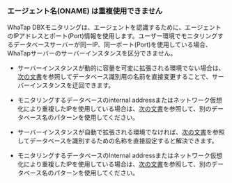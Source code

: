 ### エージェント名(ONAME) は重複使用できません

WhaTap DBXモニタリングは、エージェントを認識するために、エージェントのIPアドレスとポート(Port)情報を使用します。ユーザー環境でモニタリングするデータベースサーバーが同一IP、同一ポート(Port)を使用している場合、WhaTapサーバーのサーバーインスタンスを区分できません。

<Xclude product="oracle-pro">

- サーバーインスタンスが動的に容量を可変に拡張される環境でない場合は、[次の文書](agent-dbx-settings#naming)を参照してデータベース識別用の名前を直接変更することで、サーバーインスタンスを迂回できます。

- モニタリングするデータベースのinternal addressまたはネットワーク仮想化により重複したIPを使用している場合は、[次の文書](agent-dbx-settings#naming)を参照して、別のデータベース名のパターンを使用してください。

</Xclude>

<InDoc product="oracle-pro">

- サーバーインスタンスが自動で拡張される環境でなければ、[次の文書](agent-settings#naming)を参照してデータベースを識別するための名称を直接設定すると解決できます。

- モニタリングするデータベースのInternal addressまたはネットワーク仮想化により重複したIPを使用している場合は、[次の文書](agent-settings#naming)を参照して、別のデータベース名のパターンを使用してください。

</InDoc>
